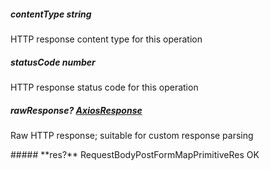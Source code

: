 
##### **contentType** string
HTTP response content type for this operation

##### **statusCode** number
HTTP response status code for this operation

##### **rawResponse?** [AxiosResponse](https://axios-http.com/docs/res_schema)
Raw HTTP response; suitable for custom response parsing

<Collapsible>
    ##### **res?** RequestBodyPostFormMapPrimitiveRes
    OK
    <Collapsible.Break/>
    <RequestBodyPostFormMapPrimitiveRes/>
</Collapsible>

